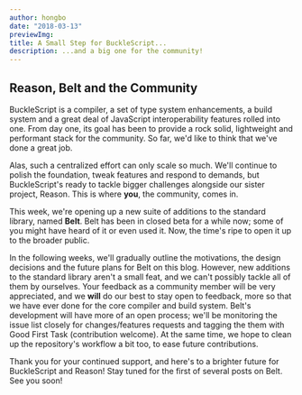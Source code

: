 ```yaml
---
author: hongbo
date: "2018-03-13"
previewImg:
title: A Small Step for BuckleScript...
description: ...and a big one for the community!
---
```



## Reason, Belt and the Community

BuckleScript is a compiler, a set of type system enhancements, a build system
and a great deal of JavaScript interoperability features rolled into one. From
day one, its goal has been to provide a rock solid, lightweight and performant
stack for the community. So far, we'd like to think that we've done a great
job.

Alas, such a centralized effort can only scale so much. We'll continue to
polish the foundation, tweak features and respond to demands, but
BuckleScript's ready to tackle bigger challenges alongside our sister project,
Reason. This is where **you**, the community, comes in.

This week, we're opening up a new suite of additions to the standard library,
named **Belt**. Belt has been in closed beta for a while now; some of you might
have heard of it or even used it. Now, the time's ripe to open it up to the
broader public.

In the following weeks, we'll gradually outline the motivations, the design
decisions and the future plans for Belt on this blog. However, new additions to
the standard library aren't a small feat, and we can't possibly tackle all of
them by ourselves. Your feedback as a community member will be very
appreciated, and we **will** do our best to stay open to feedback, more so that
we have ever done for the core compiler and build system. Belt's development
will have more of an open process; we'll be monitoring the issue list closely
for changes/features requests and tagging the them with Good First Task
  (contribution welcome). At the same time, we hope to clean up the
  repository's workflow a bit too, to ease future contributions.

Thank you for your continued support, and here's to a brighter future for
BuckleScript and Reason! Stay tuned for the first of several posts on Belt. See
you soon!
